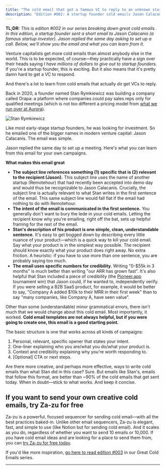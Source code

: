 ```yaml
---
title: "The cold email that got a famous VC to reply to an unknown startup"
description: "Edition #002: A startup founder cold emails Jason Calacanis and gets a same-day reply."
---
```


**TL;DR:** _This is edition #002 in our series breaking down great cold emails. In this edition, a startup founder sent a short email to Jason Calacanis (a famous startup investor). Jason replied the same day asking to set up a call. Below, we'll show you the email and what you can learn from it._

Venture capitalists get more cold emails than almost anybody else in the world. This is to be expected, of course—they practically have a sign over their heads saying _I have millions of dollars to give out to startup founders._ If you're a startup founder, this is exciting. But it also means that it's pretty damn hard to get a VC to respond.

And there's a lot to learn from cold emails that actually _do_ get VCs to reply.

Back in 2020, a founder named Stan Rymkiewicz was building a company called Orapa: a platform where companies could pay sales reps only for qualified meetings (which is not too different a pricing model from [what we run over at Aurora](https://helloaurora.com/)).

<img
  src="/images/StanREAL.png"
  alt="Stan Rymkiewicz"
  title="Stan Rymkiewicz"
  className="mx-auto"
/>

Like most early-stage startup founders, he was looking for investment. So he emailed one of the bigger names in modern venture capital: Jason Calacanis. The email was simple.

Jason replied the same day to set up a meeting. Here's what you can learn from this email for your own campaigns.

**What makes this email great**

- **The subject line references something (1) specific that is (2) relevant to the recipient (Jason).** This subject line uses the name of another startup (Remotehour) that had recently been accepted into demo day and would thus be recognizable to Jason Calacanis. Crucially, the subject line is actually relevant to what Stan writes in the first sentence of the email. This same subject line would fall flat if the email had nothing to do with Remotehour.
- **The intent of the email is communicated in the first sentence.** You generally don't want to bury the lede in your cold emails. Letting the recipient know why you're emailing, right off the bat, sets up helpful framing for the rest of the email.
- **Stan's description of his product is one simple, clean, understandable sentence.** It's easy to get bogged down by describing every little nuance of your product—which is a quick way to kill your cold email. Say what your product is in the simplest way possible. The recipient should know exactly what your product does right away. No extra friction. A heuristic: if you have to use more than one sentence, you are probably saying too much.
- **The email uses specific numbers for credibility.** Writing "0-\$55k in 3 months" is much better than writing "our ARR has grown fast". It's also helpful that Stan included a piece of credibility (the [Pioneer.app](http://Pioneer.app) tournament win) that Jason could, if he wanted to, independently verify. If you were selling a B2B SaaS product, for example, it would be better to say, "Company A added \$10k to their MRR in their first week" than to say "many companies, like Company A, have seen value".

Other than some (understandable) minor grammatical errors, there isn't much that we would change about this cold email. Most importantly, it worked. **Cold email templates are not always helpful, but if you were going to create one, this email is a good starting point.**

The basic structure is one that works across all kinds of campaigns:

1. Personal, relevant, specific opener that states your intent.
2. One-liner explaining who you are/what you do/what your product is.
3. Context and credibility explaining why you're worth responding to.
4. [Optional] CTA or next steps.

Are there more creative, and perhaps more effective, ways to write cold emails than what Stan did in this case? Sure. But emails like Stan's, emails that follow this format, are better than ~90% of the cold emails that get sent today. When in doubt—stick to what works. And keep it concise.

## If you want to send your own creative cold emails, try Za-zu for free

Za-zu is a powerful, focused sequencer for sending cold email—with all the best practices baked-in. Unlike other email sequencers, Za-zu is elegant, fast, and simple to use (like Notion but for sending cold email). And it scales as you do, regardless of whether you want to send 10 emails or 10,000. If you have cold email ideas and are looking for a place to send them from, you can [try Za-zu for free today](https://www.za-zu.com/).

If you'd like more inspiration, [go here to read edition #003](/great-cold-emails-gates) in our Great Cold Emails series.

---